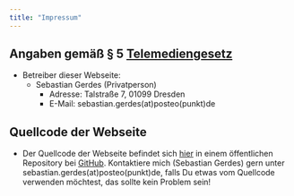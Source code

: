 ```yaml
---
title: "Impressum"
---
```


## Angaben gemäß § 5 [Telemediengesetz](https://www.gesetze-im-internet.de/tmg/BJNR017910007.html)
* Betreiber dieser Webseite:
  * Sebastian Gerdes (Privatperson)
    * Adresse: Talstraße 7, 01099 Dresden
    * E-Mail: sebastian.gerdes(at)posteo(punkt)de

## Quellcode der Webseite
* Der Quellcode der Webseite befindet sich [hier](https://github.com/sebastian-gerdes/graswurzelgruen) in einem öffentlichen Repository bei [GitHub](https://github.com/). Kontaktiere mich (Sebastian Gerdes) gern unter sebastian.gerdes(at)posteo(punkt)de, falls Du etwas vom Quellcode verwenden möchtest, das sollte kein Problem sein!